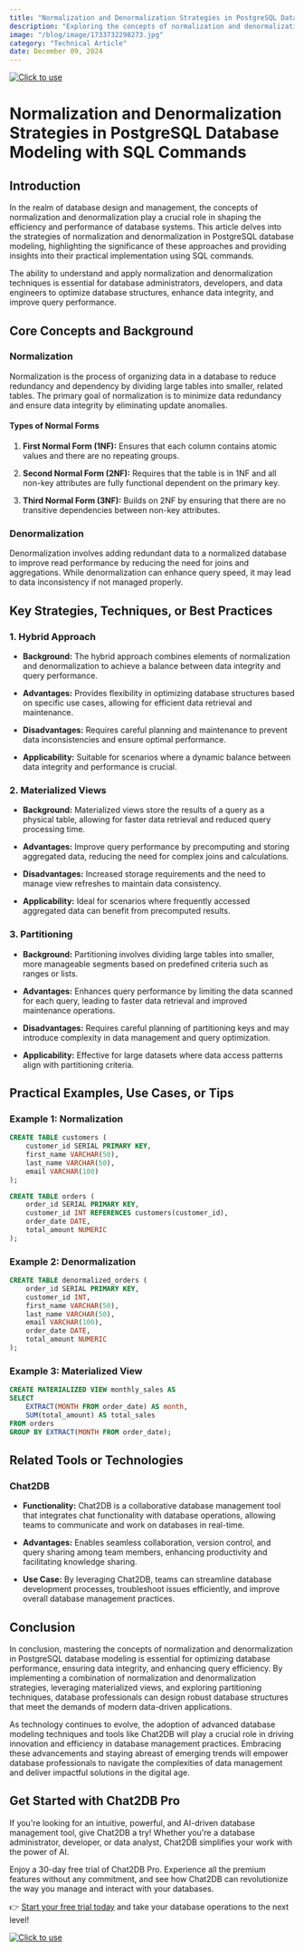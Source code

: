 ```yaml
---
title: "Normalization and Denormalization Strategies in PostgreSQL Database Modeling with SQL Commands"
description: "Exploring the concepts of normalization and denormalization in PostgreSQL database modeling and how to implement them effectively using SQL commands."
image: "/blog/image/1733732298273.jpg"
category: "Technical Article"
date: December 09, 2024
---
```

[![Click to use](/image/blog/bg/chat2db1.png)](https://app.chat2db.ai/)
# Normalization and Denormalization Strategies in PostgreSQL Database Modeling with SQL Commands


<Authors date="December 09, 2024">
  <Author name="Aiden Stone" link="https://chat2db.ai" />
</Authors>

## Introduction

In the realm of database design and management, the concepts of normalization and denormalization play a crucial role in shaping the efficiency and performance of database systems. This article delves into the strategies of normalization and denormalization in PostgreSQL database modeling, highlighting the significance of these approaches and providing insights into their practical implementation using SQL commands.

The ability to understand and apply normalization and denormalization techniques is essential for database administrators, developers, and data engineers to optimize database structures, enhance data integrity, and improve query performance.

## Core Concepts and Background

### Normalization

Normalization is the process of organizing data in a database to reduce redundancy and dependency by dividing large tables into smaller, related tables. The primary goal of normalization is to minimize data redundancy and ensure data integrity by eliminating update anomalies.

#### Types of Normal Forms

1. **First Normal Form (1NF):** Ensures that each column contains atomic values and there are no repeating groups.

2. **Second Normal Form (2NF):** Requires that the table is in 1NF and all non-key attributes are fully functional dependent on the primary key.

3. **Third Normal Form (3NF):** Builds on 2NF by ensuring that there are no transitive dependencies between non-key attributes.

### Denormalization

Denormalization involves adding redundant data to a normalized database to improve read performance by reducing the need for joins and aggregations. While denormalization can enhance query speed, it may lead to data inconsistency if not managed properly.

## Key Strategies, Techniques, or Best Practices

### 1. Hybrid Approach

- **Background:** The hybrid approach combines elements of normalization and denormalization to achieve a balance between data integrity and query performance.

- **Advantages:** Provides flexibility in optimizing database structures based on specific use cases, allowing for efficient data retrieval and maintenance.

- **Disadvantages:** Requires careful planning and maintenance to prevent data inconsistencies and ensure optimal performance.

- **Applicability:** Suitable for scenarios where a dynamic balance between data integrity and performance is crucial.

### 2. Materialized Views

- **Background:** Materialized views store the results of a query as a physical table, allowing for faster data retrieval and reduced query processing time.

- **Advantages:** Improve query performance by precomputing and storing aggregated data, reducing the need for complex joins and calculations.

- **Disadvantages:** Increased storage requirements and the need to manage view refreshes to maintain data consistency.

- **Applicability:** Ideal for scenarios where frequently accessed aggregated data can benefit from precomputed results.

### 3. Partitioning

- **Background:** Partitioning involves dividing large tables into smaller, more manageable segments based on predefined criteria such as ranges or lists.

- **Advantages:** Enhances query performance by limiting the data scanned for each query, leading to faster data retrieval and improved maintenance operations.

- **Disadvantages:** Requires careful planning of partitioning keys and may introduce complexity in data management and query optimization.

- **Applicability:** Effective for large datasets where data access patterns align with partitioning criteria.

## Practical Examples, Use Cases, or Tips

### Example 1: Normalization

```sql
CREATE TABLE customers (
    customer_id SERIAL PRIMARY KEY,
    first_name VARCHAR(50),
    last_name VARCHAR(50),
    email VARCHAR(100)
);

CREATE TABLE orders (
    order_id SERIAL PRIMARY KEY,
    customer_id INT REFERENCES customers(customer_id),
    order_date DATE,
    total_amount NUMERIC
);
```

### Example 2: Denormalization

```sql
CREATE TABLE denormalized_orders (
    order_id SERIAL PRIMARY KEY,
    customer_id INT,
    first_name VARCHAR(50),
    last_name VARCHAR(50),
    email VARCHAR(100),
    order_date DATE,
    total_amount NUMERIC
);
```

### Example 3: Materialized View

```sql
CREATE MATERIALIZED VIEW monthly_sales AS
SELECT
    EXTRACT(MONTH FROM order_date) AS month,
    SUM(total_amount) AS total_sales
FROM orders
GROUP BY EXTRACT(MONTH FROM order_date);
```

## Related Tools or Technologies

### Chat2DB

- **Functionality:** Chat2DB is a collaborative database management tool that integrates chat functionality with database operations, allowing teams to communicate and work on databases in real-time.

- **Advantages:** Enables seamless collaboration, version control, and query sharing among team members, enhancing productivity and facilitating knowledge sharing.

- **Use Case:** By leveraging Chat2DB, teams can streamline database development processes, troubleshoot issues efficiently, and improve overall database management practices.

## Conclusion

In conclusion, mastering the concepts of normalization and denormalization in PostgreSQL database modeling is essential for optimizing database performance, ensuring data integrity, and enhancing query efficiency. By implementing a combination of normalization and denormalization strategies, leveraging materialized views, and exploring partitioning techniques, database professionals can design robust database structures that meet the demands of modern data-driven applications.

As technology continues to evolve, the adoption of advanced database modeling techniques and tools like Chat2DB will play a crucial role in driving innovation and efficiency in database management practices. Embracing these advancements and staying abreast of emerging trends will empower database professionals to navigate the complexities of data management and deliver impactful solutions in the digital age.

## Get Started with Chat2DB Pro

If you're looking for an intuitive, powerful, and AI-driven database management tool, give Chat2DB a try! Whether you're a database administrator, developer, or data analyst, Chat2DB simplifies your work with the power of AI.

Enjoy a 30-day free trial of Chat2DB Pro. Experience all the premium features without any commitment, and see how Chat2DB can revolutionize the way you manage and interact with your databases.

👉 [Start your free trial today](https://app.chat2db.ai/) and take your database operations to the next level!

[![Click to use](/image/blog/bg/chat2db.jpg)](https://app.chat2db.ai/)
